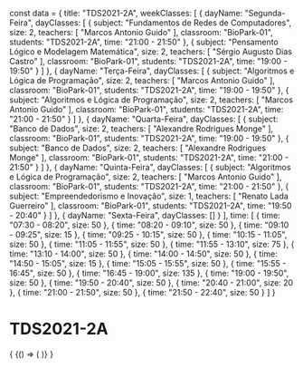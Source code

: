 const data = {
  title: "TDS2021-2A",
  weekClasses: [
    {
      dayName: "Segunda-Feira",
      dayClasses: [
        {
          subject: "Fundamentos de Redes de Computadores",
          size: 2,
          teachers: [
            "Marcos Antonio Guido"
          ],
          classroom: "BioPark-01",
          students: "TDS2021-2A",
          time: "21:00 - 21:50"
        },
        {
          subject: "Pensamento Lógico e Modelagem Matemática",
          size: 2,
          teachers: [
            "Sérgio Augusto Dias Castro"
          ],
          classroom: "BioPark-01",
          students: "TDS2021-2A",
          time: "19:00 - 19:50"
        }
      ]
    },
    {
      dayName: "Terça-Feira",
      dayClasses: [
        {
          subject: "Algoritmos e Lógica de Programação",
          size: 2,
          teachers: [
            "Marcos Antonio Guido"
          ],
          classroom: "BioPark-01",
          students: "TDS2021-2A",
          time: "19:00 - 19:50"
        },
        {
          subject: "Algoritmos e Lógica de Programação",
          size: 2,
          teachers: [
            "Marcos Antonio Guido"
          ],
          classroom: "BioPark-01",
          students: "TDS2021-2A",
          time: "21:00 - 21:50"
        }
      ]
    },
    {
      dayName: "Quarta-Feira",
      dayClasses: [
        {
          subject: "Banco de Dados",
          size: 2,
          teachers: [
            "Alexandre Rodrigues Monge"
          ],
          classroom: "BioPark-01",
          students: "TDS2021-2A",
          time: "19:00 - 19:50"
        },
        {
          subject: "Banco de Dados",
          size: 2,
          teachers: [
            "Alexandre Rodrigues Monge"
          ],
          classroom: "BioPark-01",
          students: "TDS2021-2A",
          time: "21:00 - 21:50"
        }
      ]
    },
    {
      dayName: "Quinta-Feira",
      dayClasses: [
        {
          subject: "Algoritmos e Lógica de Programação",
          size: 2,
          teachers: [
            "Marcos Antonio Guido"
          ],
          classroom: "BioPark-01",
          students: "TDS2021-2A",
          time: "21:00 - 21:50"
        },
        {
          subject: "Empreendedorismo e Inovação",
          size: 1,
          teachers: [
            "Renato Lada Guerreiro"
          ],
          classroom: "BioPark-01",
          students: "TDS2021-2A",
          time: "19:50 - 20:40"
        }
      ]
    },
    {
      dayName: "Sexta-Feira",
      dayClasses: []
    }
  ],
  time: [
    {
      time: "07:30 - 08:20",
      size: 50
    },
    {
      time: "08:20 - 09:10",
      size: 50
    },
    {
      time: "09:10 - 09:25",
      size: 15
    },
    {
      time: "09:25 - 10:15",
      size: 50
    },
    {
      time: "10:15 - 11:05",
      size: 50
    },
    {
      time: "11:05 - 11:55",
      size: 50
    },
    {
      time: "11:55 - 13:10",
      size: 75
    },
    {
      time: "13:10 - 14:00",
      size: 50
    },
    {
      time: "14:00 - 14:50",
      size: 50
    },
    {
      time: "14:50 - 15:05",
      size: 15
    },
    {
      time: "15:05 - 15:55",
      size: 50
    },
    {
      time: "15:55 - 16:45",
      size: 50
    },
    {
      time: "16:45 - 19:00",
      size: 135
    },
    {
      time: "19:00 - 19:50",
      size: 50
    },
    {
      time: "19:50 - 20:40",
      size: 50
    },
    {
      time: "20:40 - 21:00",
      size: 20
    },
    {
      time: "21:00 - 21:50",
      size: 50
    },
    {
      time: "21:50 - 22:40",
      size: 50
    }
  ]
}

# TDS2021-2A

<div>
  {
    <BrowserOnly>
      {() => (
        <Grid
          title={data.title}
          weekClasses={data.weekClasses}
          time={data.time}
        />
      )}
    </BrowserOnly>
  }
</div>
